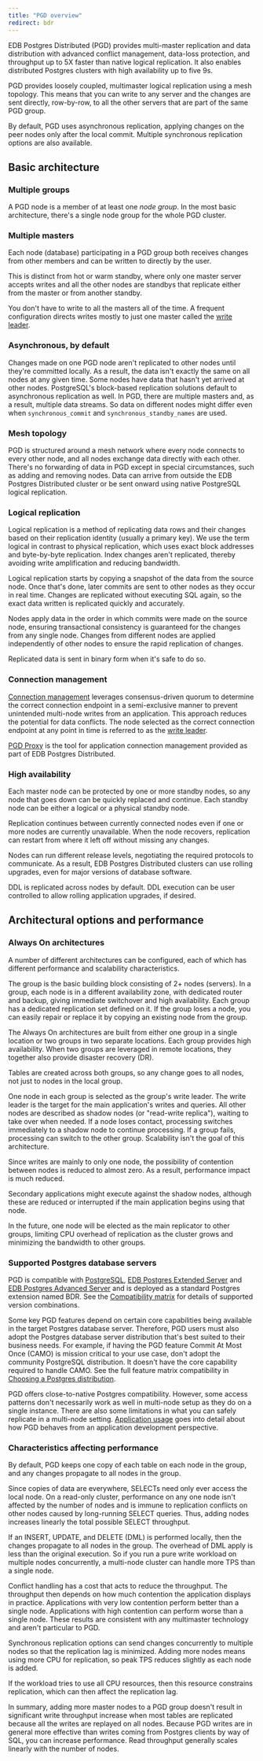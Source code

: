 ```yaml
---
title: "PGD overview"
redirect: bdr
---
```


EDB Postgres Distributed (PGD) provides multi-master replication and data distribution with advanced conflict management, data-loss protection, and throughput up to 5X faster than native logical replication. It also enables distributed Postgres clusters with high availability up to five 9s.

PGD provides loosely coupled, multimaster logical replication using a mesh topology. This means that you can write to any server and the changes are sent directly, row-by-row, to all the other servers that are part of the same PGD group.

By default, PGD uses asynchronous replication, applying changes on the peer nodes only after the local commit. Multiple synchronous replication options are also available.

## Basic architecture

### Multiple groups

A PGD node is a member of at least one *node group*. In the most basic architecture, there's a single node group for the whole PGD cluster.

### Multiple masters

Each node (database) participating in a PGD group both receives changes from other members and can be written to directly by the user.

This is distinct from hot or warm standby, where only one master server accepts writes and all the other nodes are standbys that replicate either from the master or from another standby.

You don't have to write to all the masters all of the time. A frequent configuration directs writes mostly to just one master called the [write leader](../terminology/#write-leader).

### Asynchronous, by default

Changes made on one PGD node aren't replicated to other nodes until they're committed locally. As a result, the data isn't exactly the same on all nodes at any given time. Some nodes have data that hasn't yet arrived at other nodes. PostgreSQL's block-based replication solutions default to asynchronous replication as well. In PGD, there are multiple masters and, as a result, multiple data streams. So data on different nodes might differ even when `synchronous_commit` and `synchronous_standby_names` are used.

### Mesh topology

PGD is structured around a mesh network where every node connects to every other node, and all nodes exchange data directly with each other. There's no forwarding of data in PGD except in special circumstances, such as adding and removing nodes. Data can arrive from outside the EDB Postgres Distributed cluster or be sent onward using native PostgreSQL logical replication.

### Logical replication

Logical replication is a method of replicating data rows and their changes based on their replication identity (usually a primary key). We use the term logical in contrast to physical replication, which uses exact block addresses and byte-by-byte replication. Index changes aren't replicated, thereby avoiding write amplification and reducing bandwidth.

Logical replication starts by copying a snapshot of the data from the source node. Once that's done, later commits are sent to other nodes as they occur in real time. Changes are replicated without executing SQL again, so the exact data written is replicated quickly and accurately.

Nodes apply data in the order in which commits were made on the source node, ensuring transactional consistency is guaranteed for the changes from any single node. Changes from different nodes are applied independently of other nodes to ensure the rapid replication of changes.

Replicated data is sent in binary form when it's safe to do so.


### Connection management

[Connection management](../routing) leverages consensus-driven quorum to determine the correct connection endpoint in a semi-exclusive manner to prevent unintended multi-node writes from an application. This approach reduces the potential for data conflicts. The node selected as the correct connection endpoint at any point in time is referred to as the [write leader](../terminology/#write-leader).

[PGD Proxy](../routing/proxy) is the tool for application connection management provided as part of EDB Postgres Distributed.

### High availability

Each master node can be protected by one or more standby nodes, so any node that goes down can be quickly replaced and continue. Each standby node can be either a logical or a physical standby node.

Replication continues between currently connected nodes even if one or more nodes are currently unavailable. When the node recovers, replication can restart from where it left off without missing any changes.

Nodes can run different release levels, negotiating the required protocols to communicate. As a result, EDB Postgres Distributed clusters can use rolling upgrades, even for major versions of database software.

DDL is replicated across nodes by default. DDL execution can be user controlled to allow rolling application upgrades, if desired.

## Architectural options and performance

### Always On architectures

A number of different architectures can be configured, each of which has different performance and scalability characteristics.

The group is the basic building block consisting of 2+ nodes (servers). In a group, each node is in a different availability zone, with dedicated router and backup, giving immediate switchover and high availability. Each group has a dedicated replication set defined on it. If the group loses a node, you can easily repair or replace it by copying an existing node from the group.

The Always On architectures are built from either one group in a single location or two groups in two separate locations. Each group provides high availability. When two groups are leveraged in remote locations, they together also provide disaster recovery (DR).

Tables are created across both groups, so any change goes to all nodes, not just to nodes in the local group.

One node in each group is selected as the group's write leader. The write leader is the target for the main application's writes and queries. All other nodes are described as shadow nodes (or "read-write replica"), waiting to take over when needed. If a node loses contact, processing switches immediately to a shadow node to continue processing. If a group fails, processing can switch to the other group. Scalability isn't the goal of this architecture.

Since writes are mainly to only one node, the possibility of contention between nodes is reduced to almost zero. As a result, performance impact is much reduced.

Secondary applications might execute against the shadow nodes, although these are reduced or interrupted if the main application begins using that node.

In the future, one node will be elected as the main replicator to other groups, limiting CPU overhead of replication as the cluster grows and minimizing the bandwidth to other groups.

### Supported Postgres database servers

PGD is compatible with [PostgreSQL](https://www.postgresql.org/), [EDB Postgres Extended Server](https://techsupport.enterprisedb.com/customer_portal/sw/2ndqpostgres/) and [EDB Postgres Advanced Server](/epas/latest) and is deployed as a standard Postgres extension named BDR. See the [Compatibility matrix](../#compatibility-matrix) for details of supported version combinations.

Some key PGD features depend on certain core capabilities being available in the target Postgres database server. Therefore, PGD users must also adopt the Postgres database server distribution that's best suited to their business needs. For example, if having the PGD feature Commit At Most Once (CAMO) is mission critical to your use case, don't adopt the community PostgreSQL distribution. It doesn't have the core capability required to handle CAMO. See the full feature matrix compatibility in [Choosing a Postgres distribution](../choosing_server/).

PGD offers close-to-native Postgres compatibility. However, some access patterns don't necessarily work as well in multi-node setup as they do on a single instance. There are also some limitations in what you can safely replicate in a multi-node setting. [Application usage](../appusage) goes into detail about how PGD behaves from an application development perspective.

### Characteristics affecting performance

By default, PGD keeps one copy of each table on each node in the group, and any changes propagate to all nodes in the group.

Since copies of data are everywhere, SELECTs need only ever access the local node. On a read-only cluster, performance on any one node isn't affected by the number of nodes and is immune to replication conflicts on other nodes caused by long-running SELECT queries. Thus, adding nodes increases linearly the total possible SELECT throughput.

If an INSERT, UPDATE, and DELETE (DML) is performed locally, then the changes propagate to all nodes in the group. The overhead of DML apply is less than the original execution. So if you run a pure write workload on multiple nodes concurrently, a multi-node cluster can handle more TPS than a single node.

Conflict handling has a cost that acts to reduce the throughput. The throughput then depends on how much contention the application displays in practice. Applications with very low contention perform better than a single node. Applications with high contention can perform worse than a single node. These results are consistent with any multimaster technology and aren't particular to PGD.

Synchronous replication options can send changes concurrently to multiple nodes so that the replication lag is minimized. Adding more nodes means using more CPU for replication, so peak TPS reduces slightly as each node is added.

If the workload tries to use all CPU resources, then this resource constrains replication, which can then affect the replication lag.

In summary, adding more master nodes to a PGD group doesn't result in significant write
throughput increase when most tables are replicated because all the writes are replayed on all nodes. Because PGD writes are in general more effective than writes coming from Postgres clients by way of SQL, you can increase performance. Read throughput generally scales linearly with the number of nodes.
